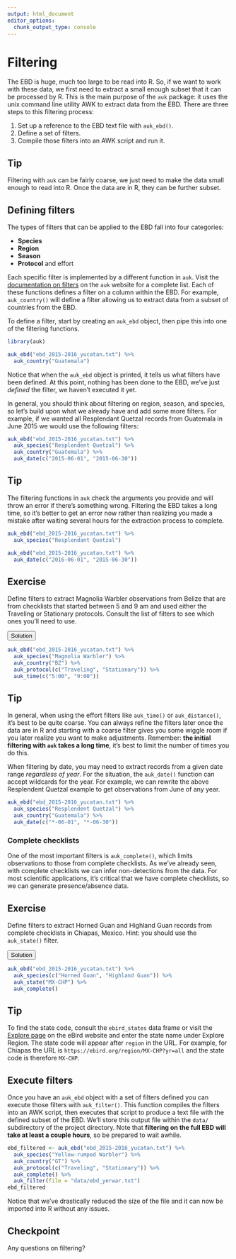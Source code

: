 ```yaml
---
output: html_document
editor_options: 
  chunk_output_type: console
---
```


# Filtering {#filter}

The EBD is huge, much too large to be read into R. So, if we want to work with these data, we first need to extract a small enough subset that it can be processed by R. This is the main purpose of the `auk` package: it uses the unix command line utility AWK to extract data from the EBD. There are three steps to this filtering process:

1. Set up a reference to the EBD text file with `auk_ebd()`.
2. Define a set of filters.
3. Compile those filters into an AWK script and run it.

<div class="tip">
  <h2>Tip</h2>
  Filtering with `auk` can be fairly coarse, we just need to make the data small enough to read into R. Once the data are in R, they can be further subset.
</div>

## Defining filters {#filter-define}

The types of filters that can be applied to the EBD fall into four categories:

- **Species**
- **Region**
- **Season**
- **Protocol** and effort

Each specific filter is implemented by a different function in `auk`. Visit the [documentation on filters](https://cornelllabofornithology.github.io/auk/reference/index.html#section-filter) on the `auk` website for a complete list. Each of these functions defines a filter on a column within the EBD. For example, `auk_country()` will define a filter allowing us to extract data from a subset of countries from the EBD.

To define a filter, start by creating an `auk_ebd` object, then pipe this into one of the filtering functions.

```r
library(auk)

auk_ebd("ebd_2015-2016_yucatan.txt") %>% 
  auk_country("Guatemala")
```

Notice that when the `auk_ebd` object is printed, it tells us what filters have been defined. At this point, nothing has been done to the EBD, we've just *defined* the filter, we haven't executed it yet. 

In general, you should think about filtering on region, season, and species, so let's build upon what we already have and add some more filters. For example, if we wanted all Resplendant Quetzal records from Guatemala in June 2015 we would use the following filters:

```r
auk_ebd("ebd_2015-2016_yucatan.txt") %>% 
  auk_species("Resplendent Quetzal") %>% 
  auk_country("Guatemala") %>% 
  auk_date(c("2015-06-01", "2015-06-30"))
```

<div class="tip">
  <h2>Tip</h2>
  The filtering functions in `auk` check the arguments you provide and will throw an error if there's something wrong. Filtering the EBD takes a long time, so it's better to get an error now rather than realizing you made a mistake after waiting several hours for the extraction process to complete.
  
```r
auk_ebd("ebd_2015-2016_yucatan.txt") %>% 
  auk_species("Resplendant Quetzal")

auk_ebd("ebd_2015-2016_yucatan.txt") %>% 
  auk_date(c("2016-06-01", "2015-06-30"))
```
  
</div>

<div class="exercise">
  <h2>Exercise</h2>
  Define filters to extract Magnolia Warbler observations from Belize that are from checklists that started between 5 and 9 am and used either the Traveling or Stationary protocols. Consult the list of filters to see which ones you'll need to use.
  
  <button class="solution">Solution</button>
<div class="solution-content">

```r
auk_ebd("ebd_2015-2016_yucatan.txt") %>% 
  auk_species("Magnolia Warbler") %>% 
  auk_country("BZ") %>% 
  auk_protocol(c("Traveling", "Stationary")) %>% 
  auk_time(c("5:00", "9:00"))
```

</div>
</div>

<div class="tip">
  <h2>Tip</h2>
  In general, when using the effort filters like `auk_time()` or `auk_distance()`, it's best to be quite coarse. You can always refine the filters later once the data are in R and starting with a coarse filter gives you some wiggle room if you later realize you want to make adjustments. Remember: **the initial filtering with `auk` takes a long time**, it's best to limit the number of times you do this.
</div>

When filtering by date, you may need to extract records from a given date range *regardless of year*. For the situation, the `auk_date()` function can accept wildcards for the year. For example, we can rewrite the above Resplendent Quetzal example to get observations from June of any year.

```r
auk_ebd("ebd_2015-2016_yucatan.txt") %>% 
  auk_species("Resplendent Quetzal") %>% 
  auk_country("Guatemala") %>% 
  auk_date(c("*-06-01", "*-06-30"))
```

### Complete checklists {#filter-define-complete}

One of the most important filters is `auk_complete()`, which limits observations to those from complete checklists. As we've already seen, with complete checklists we can infer non-detections from the data. For most scientific applications, it's critical that we have complete checklists, so we can generate presence/absence data.

<div class="exercise">
  <h2>Exercise</h2>
  Define filters to extract Horned Guan and Highland Guan records from complete checklists in Chiapas, Mexico. Hint: you should use the `auk_state()` filter.
  
  <button class="solution">Solution</button>
<div class="solution-content">

```r
auk_ebd("ebd_2015-2016_yucatan.txt") %>% 
  auk_species(c("Horned Guan", "Highland Guan")) %>% 
  auk_state("MX-CHP") %>% 
  auk_complete()
```

</div>
</div>

<div class="tip">
  <h2>Tip</h2>
  To find the state code, consult the `ebird_states` data frame or visit the [Explore page](https://ebird.org/explore) on the eBird website and enter the state name under Explore Region. The state code will appear after `region` in the URL. For example, for Chiapas the URL is `https://ebird.org/region/MX-CHP?yr=all` and the state code is therefore `MX-CHP`.
</div>

## Execute filters {#filter-execute}

Once you have an `auk_ebd` object with a set of filters defined you can execute those filters with `auk_filter()`. This function compiles the filters into an AWK script, then executes that script to produce a text file with the defined subset of the EBD. We'll store this output file within the `data/` subdirectory of the project directory. Note that **filtering on the full EBD will take at least a couple hours**, so be prepared to wait awhile.

```r
ebd_filtered <- auk_ebd("ebd_2015-2016_yucatan.txt") %>% 
  auk_species("Yellow-rumped Warbler") %>% 
  auk_country("GT") %>% 
  auk_protocol(c("Traveling", "Stationary")) %>% 
  auk_complete() %>% 
  auk_filter(file = "data/ebd_yerwar.txt")
ebd_filtered
```

Notice that we've drastically reduced the size of the file and it can now be imported into R without any issues.

<div class="checkpoint">
  <h2>Checkpoint</h2>
  Any questions on filtering?
</div>